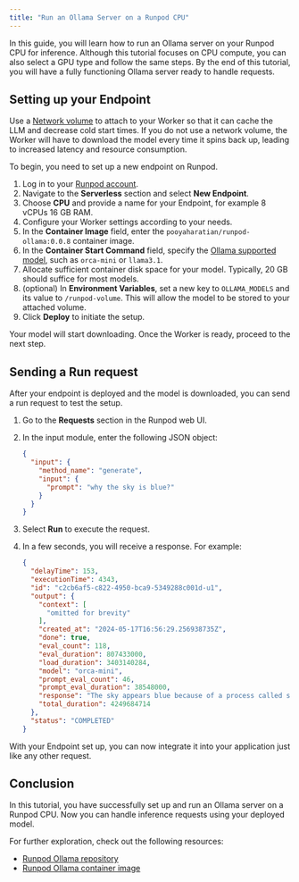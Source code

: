 ```yaml
---
title: "Run an Ollama Server on a Runpod CPU"
---
```


In this guide, you will learn how to run an Ollama server on your Runpod CPU for inference. Although this tutorial focuses on CPU compute, you can also select a GPU type and follow the same steps. By the end of this tutorial, you will have a fully functioning Ollama server ready to handle requests.

## Setting up your Endpoint

<Info>

Use a [Network volume](/pods/storage/create-network-volumes) to attach to your Worker so that it can cache the LLM and decrease cold start times. If you do not use a network volume, the Worker will have to download the model every time it spins back up, leading to increased latency and resource consumption.

</Info>

To begin, you need to set up a new endpoint on Runpod.

1. Log in to your [Runpod account](https://www.console.runpod.io/console/home).
2. Navigate to the **Serverless** section and select **New Endpoint**.
3. Choose **CPU** and provide a name for your Endpoint, for example 8 vCPUs 16 GB RAM.
4. Configure your Worker settings according to your needs.
5. In the **Container Image** field, enter the `pooyaharatian/runpod-ollama:0.0.8` container image.
6. In the **Container Start Command** field, specify the [Ollama supported model](https://ollama.com/library), such as `orca-mini` or `llama3.1`.
7. Allocate sufficient container disk space for your model. Typically, 20 GB should suffice for most models.
8. (optional) In **Environment Variables**, set a new key to `OLLAMA_MODELS` and its value to `/runpod-volume`. This will allow the model to be stored to your attached volume.
9. Click **Deploy** to initiate the setup.

Your model will start downloading. Once the Worker is ready, proceed to the next step.

## Sending a Run request

After your endpoint is deployed and the model is downloaded, you can send a run request to test the setup.

1. Go to the **Requests** section in the Runpod web UI.

2. In the input module, enter the following JSON object:

   ```json
   {
     "input": {
       "method_name": "generate",
       "input": {
         "prompt": "why the sky is blue?"
       }
     }
   }
   ```

3. Select **Run** to execute the request.

4. In a few seconds, you will receive a response. For example:

   ```json
   {
     "delayTime": 153,
     "executionTime": 4343,
     "id": "c2cb6af5-c822-4950-bca9-5349288c001d-u1",
     "output": {
       "context": [
         "omitted for brevity"
       ],
       "created_at": "2024-05-17T16:56:29.256938735Z",
       "done": true,
       "eval_count": 118,
       "eval_duration": 807433000,
       "load_duration": 3403140284,
       "model": "orca-mini",
       "prompt_eval_count": 46,
       "prompt_eval_duration": 38548000,
       "response": "The sky appears blue because of a process called scattering. When sunlight enters the Earth's atmosphere, it encounters molecules of air such as nitrogen and oxygen. These molecules scatter the light in all directions, but they scatter the shorter wavelengths of light (such as violet and blue) more than the longer wavelengths (such as red). This creates a reddish-orange sky that is less intense on the horizon than on the observer's position. As the sun gets lower in the sky, the amount of scattering increases and the sky appears to get brighter.",
       "total_duration": 4249684714
     },
     "status": "COMPLETED"
   }
   ```

With your Endpoint set up, you can now integrate it into your application just like any other request.

## Conclusion

In this tutorial, you have successfully set up and run an Ollama server on a Runpod CPU. Now you can handle inference requests using your deployed model.

For further exploration, check out the following resources:

* [Runpod Ollama repository](https://github.com/pooyahrtn/)
* [Runpod Ollama container image](https://hub.docker.com/r/pooyaharatian/runpod-ollama)
